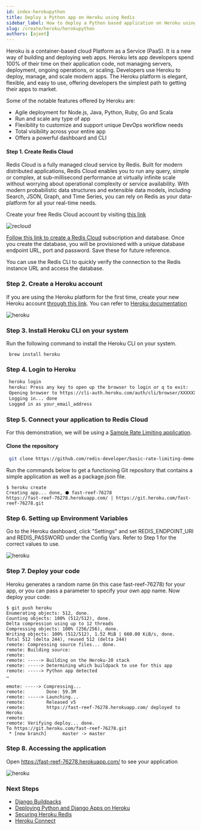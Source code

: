 ```yaml
---
id: index-herokupython
title: Deploy a Python app on Heroku using Redis
sidebar_label: How to deploy a Python based application on Heroku using Redis
slug: /create/heroku/herokupython
authors: [ajeet]
---
```



<Authors frontMatter={frontMatter} />

Heroku is a container-based cloud Platform as a Service (PaaS). It is a new way of building and deploying web apps. Heroku lets app developers spend 100% of their time on their application code, not managing servers, deployment, ongoing operations, or scaling. Developers use Heroku to deploy, manage, and scale modern apps. The Heroku platform is elegant, flexible, and easy to use, offering developers the simplest path to getting their apps to market.

Some of the notable features offered by Heroku are:

- Agile deployment for Node.js, Java, Python, Ruby, Go and Scala
- Run and scale any type of app
- Flexibility to customize and support unique DevOps workflow needs
- Total visibility across your entire app
- Offers a powerful dashboard and CLI

#### Step 1. Create Redis Cloud

Redis Cloud is a fully managed cloud service by Redis. Built for modern distributed applications, Redis Cloud enables you to run any query, simple or complex, at sub-millisecond performance at virtually infinite scale without worrying about operational complexity or service availability. With modern probabilistic data structures and extensible data models, including Search, JSON, Graph, and Time Series, you can rely on Redis as your data-platform for all your real-time needs.

Create your free Redis Cloud account by visiting [this link](https://redis.com/try-free)

![recloud](try-free.png)

[Follow this link to create a Redis Cloud](https://redis.com/try-free) subscription and database. Once you create the database, you will be provisioned with a unique database endpoint URL, port and password. Save these for future reference.

You can use the Redis CLI to quickly verify the connection to the Redis instance URL and access the database.

### Step 2. Create a Heroku account

If you are using the Heroku platform for the first time, create your new Heroku account [through this link](https://signup.heroku.com/login).
You can refer to [Heroku documentation](https://devcenter.heroku.com/categories/reference)

![heroku](create_heroku.png)

### Step 3. Install Heroku CLI on your system

Run the following command to install the Heroku CLI on your system.

```macos
 brew install heroku
```

### Step 4. Login to Heroku

```bash
 heroku login
 heroku: Press any key to open up the browser to login or q to exit:
 Opening browser to https://cli-auth.heroku.com/auth/cli/browser/XXXXXXXXXXA
 Logging in... done
 Logged in as your_email_address
```

### Step 5. Connect your application to Redis Cloud

For this demonstration, we will be using a [Sample Rate Limiting application](https://github.com/redis-developer/basic-rate-limiting-demo-python).

#### Clone the repository

```bash
 git clone https://github.com/redis-developer/basic-rate-limiting-demo-python
```

Run the commands below to get a functioning Git repository that contains a simple application as well as a package.json file.

```
$ heroku create
Creating app... done, ⬢ fast-reef-76278
https://fast-reef-76278.herokuapp.com/ | https://git.heroku.com/fast-reef-76278.git
```

### Step 6. Setting up Environment Variables

Go to the Heroku dashboard, click "Settings" and set REDIS_ENDPOINT_URI and REDIS_PASSWORD under the Config Vars.
Refer to Step 1 for the correct values to use.

![heroku](heroku_app1_env.png)

### Step 7. Deploy your code

Heroku generates a random name (in this case fast-reef-76278) for your app, or you can pass a parameter to specify your own app name.
Now deploy your code:

```
$ git push heroku
Enumerating objects: 512, done.
Counting objects: 100% (512/512), done.
Delta compression using up to 12 threads
Compressing objects: 100% (256/256), done.
Writing objects: 100% (512/512), 1.52 MiB | 660.00 KiB/s, done.
Total 512 (delta 244), reused 512 (delta 244)
remote: Compressing source files... done.
remote: Building source:
remote:
remote: -----> Building on the Heroku-20 stack
remote: -----> Determining which buildpack to use for this app
remote: -----> Python app detected
…

emote: -----> Compressing...
remote:        Done: 59.3M
remote: -----> Launching...
remote:        Released v5
remote:        https://fast-reef-76278.herokuapp.com/ deployed to Heroku
remote:
remote: Verifying deploy... done.
To https://git.heroku.com/fast-reef-76278.git
 * [new branch]      master -> master
```

### Step 8. Accessing the application

Open https://fast-reef-76278.herokuapp.com/ to see your application

![heroku](heroku_ratelimiter.png)

### Next Steps

- [Django Buildpacks](https://elements.heroku.com/buildpacks/django/django)
- [Deploying Python and Django Apps on Heroku](https://devcenter.heroku.com/articles/deploying-python)
- [Securing Heroku Redis](https://devcenter.heroku.com/articles/securing-heroku-redis)
- [Heroku Connect](https://devcenter.heroku.com/articles/heroku-connect)

